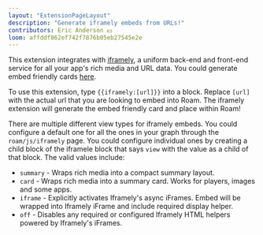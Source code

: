```yaml
---
layout: "ExtensionPageLayout"
description: "Generate iframely embeds from URLs!"
contributors: Eric Anderson 💵
loom: affddf862ef742f7876b05eb27545e2e
---
```


This extension integrates with [iframely](https://iframely.com), a uniform back-end and front-end service for all your app's rich media and URL data. You could generate embed friendly cards [here](https://iframely.com/embed).

To use this extension, type `{{iframely:[url]}}` into a block. Replace `[url]` with the actual url that you are looking to embed into Roam. The iframely extension will generate the embed friendly card and place within Roam!

There are multiple different view types for iframely embeds. You could configure a default one for all the ones in your graph through the `roam/js/iframely` page. You could configure individual ones by creating a child block of the iframele block that says `view` with the value as a child of that block. The valid values include:

- `summary` - Wraps rich media into a compact summary layout.
- `card` - Wraps rich media into a summary card. Works for players, images and some apps.
- `iframe` - Explicitly activates Iframely's async iFrames. Embed will be wrapped into Iframely iFrame and include required display helper.
- `off` - Disables any required or configured Iframely HTML helpers powered by Iframely's iFrames.
